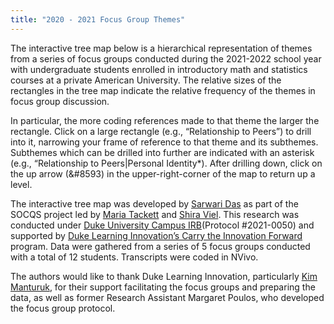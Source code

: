 ```yaml
---
title: "2020 - 2021 Focus Group Themes"
---
```


The interactive tree map below is a hierarchical representation of themes from a series of focus groups conducted during the 2021-2022 school year with
undergraduate students enrolled in introductory math and statistics courses at a private American University. The relative sizes of the rectangles in the tree map indicate the relative frequency of the themes in focus group discussion.

In particular, the more coding references made to that theme the larger the rectangle. Click on a large rectangle (e.g., "Relationship to Peers") to drill into it, narrowing your frame of reference to that theme and its subthemes. Subthemes which can be drilled into further are indicated with an asterisk (e.g., "Relationship to Peers|Personal Identity*). After drilling down, click on the up arrow (&#8593) in the upper-right-corner of the map to return up a level. 

```{=html}
<div class="flourish-embed flourish-hierarchy" data-src="visualisation/9783492"><script src="https://public.flourish.studio/resources/embed.js" frameborder="0" width="960" height="800" allowfullscreen="true" mozallowfullscreen="true" webkitallowfullscreen="true"></script></div>
```

The interactive tree map was developed by [Sarwari Das](https://datascience.duke.edu/people/sarwari-das/) as part of the SOCQS project led by [Maria Tackett](https://mariatackett.net) and [Shira Viel](https://services.math.duke.edu/~viel/index.html). This research was conducted under <a href="">[Duke University Campus IRB](https://campusirb.duke.edu/campus-institutional-review-board)(Protocol #2021-0050) and supported by [Duke Learning Innovation's Carry the Innovation Forward](https://learninginnovation.duke.edu/carry-the-innovation-forward/) program. Data were gathered from a series of 5 focus groups conducted with a total of 12 students. Transcripts were coded in NVivo.

The authors would like to thank Duke Learning Innovation, particularly [Kim Manturuk](https://learninginnovation.duke.edu/manturuk/), for their support facilitating the focus groups and preparing the data, as well as former Research Assistant Margaret Poulos, who developed the focus group protocol.